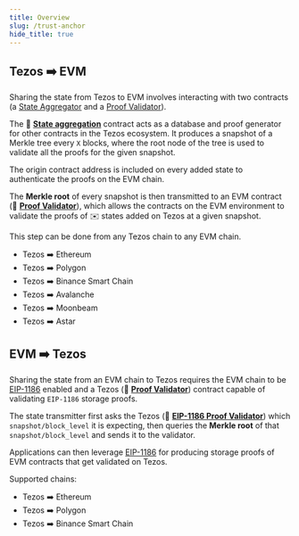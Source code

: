 ```yaml
---
title: Overview
slug: /trust-anchor
hide_title: true
---
```



## Tezos :arrow_right: EVM

Sharing the state from Tezos to EVM involves interacting with two contracts (a [State Aggregator](/relay-contracts/tezos/state) and a [Proof Validator](/relay-contracts/evm/validator)).

<center>
  <ThemedImage
    width="480px"
    sources={{
      light: useBaseUrl("/img/ibcf-relay-tezos-evm.svg"),
      dark: useBaseUrl("/img/ibcf-relay-tezos-evm-dark.svg"),
    }}
  />
</center>

<div class="padding-vert--md"></div>

The :ledger: [**State aggregation**](/relay-contracts/tezos/state) contract acts as a database and proof generator for other contracts in the Tezos ecosystem.
It produces a snapshot of a Merkle tree every `X` blocks, where the root node of the tree is used to validate all the proofs for the given snapshot.

The origin contract address is included on every added state to authenticate the proofs on the EVM chain.

The **Merkle root** of every snapshot is then transmitted to an EVM contract (:cop: [**Proof Validator**](/relay-contracts/evm/validator)), which allows the contracts on the EVM environment to validate the proofs of :envelope: states added on Tezos at a given snapshot.

This step can be done from any Tezos chain to any EVM chain.

- Tezos :arrow_right: Ethereum
- Tezos :arrow_right: Polygon
- Tezos :arrow_right: Binance Smart Chain
- Tezos :arrow_right: Avalanche
- Tezos :arrow_right: Moonbeam
- Tezos :arrow_right: Astar

## EVM :arrow_right: Tezos

Sharing the state from an EVM chain to Tezos requires the EVM chain to be [EIP-1186](https://eips.ethereum.org/EIPS/eip-1186) enabled and a Tezos (:cop: [**Proof Validator**](/relay-contracts/tezos/validator)) contract capable of validating `EIP-1186` storage proofs.

<center>
  <ThemedImage
    width="480px"
    sources={{
      light: useBaseUrl("/img/ibcf-relay-evm-tezos.svg"),
      dark: useBaseUrl("/img/ibcf-relay-evm-tezos-dark.svg"),
    }}
  />
</center>

<div class="padding-vert--md"></div>

The state transmitter first asks the Tezos (:cop: [**EIP-1186 Proof Validator**](/relay-contracts/tezos/validator)) which `snapshot/block_level` it is expecting, then queries the **Merkle root** of that `snapshot/block_level` and sends it to the validator.

Applications can then leverage [EIP-1186](https://eips.ethereum.org/EIPS/eip-1186) for producing storage proofs of EVM contracts that get validated on Tezos.

Supported chains:
- Tezos :arrow_right: Ethereum
- Tezos :arrow_right: Polygon
- Tezos :arrow_right: Binance Smart Chain
